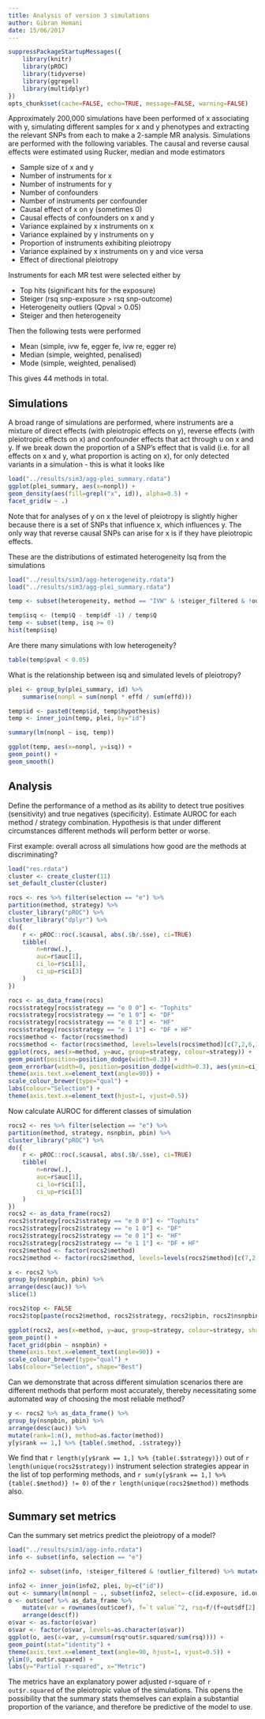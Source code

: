 ```yaml
---
title: Analysis of version 3 simulations
author: Gibran Hemani
date: 15/06/2017
---
```


```r

suppressPackageStartupMessages({
	library(knitr)
	library(pROC)
	library(tidyverse)
	library(ggrepel)
	library(multidplyr)
})
opts_chunk$set(cache=FALSE, echo=TRUE, message=FALSE, warning=FALSE)
```

Approximately 200,000 simulations have been performed of x associating with y, simulating different samples for x and y phenotypes and extracting the relevant SNPs from each to make a 2-sample MR analysis. Simulations are performed with the following variables. The causal and reverse causal effects were estimated using Rucker, median and mode estimators

- Sample size of x and y
- Number of instruments for x
- Number of instruments for y
- Number of confounders
- Number of instruments per confounder
- Causal effect of x on y (sometimes 0)
- Causal effects of confounders on x and y
- Variance explained by x instruments on x
- Variance explained by y instruments on y
- Proportion of instruments exhibiting pleiotropy
- Variance explained by x instruments on y and vice versa
- Effect of directional pleiotropy

Instruments for each MR test were selected either by

- Top hits (significant hits for the exposure)
- Steiger (rsq snp-exposure > rsq snp-outcome)
- Heterogeneity outliers (Qpval > 0.05)
- Steiger and then heterogeneity

Then the following tests were performed

- Mean (simple, ivw fe, egger fe, ivw re, egger re)
- Median (simple, weighted, penalised)
- Mode (simple, weighted, penalised)

This gives 44 methods in total.

## Simulations

A broad range of simulations are performed, where instruments are a mixture of direct effects (with pleiotropic effects on y), reverse effects (with pleiotropic effects on x) and confounder effects that act through u on x and y. If we break down the proportion of a SNP's effect that is valid (i.e. for all effects on x and y, what proportion is acting on x), for only detected variants in a simulation - this is what it looks like


```r
load("../results/sim3/agg-plei_summary.rdata")
ggplot(plei_summary, aes(x=nonpl)) +
geom_density(aes(fill=grepl("x", id)), alpha=0.5) +
facet_grid(w ~ .)
```

Note that for analyses of y on x the level of pleiotropy is slightly higher because there is a set of SNPs that influence x, which influences y. The only way that reverse causal SNPs can arise for x is if they have pleiotropic effects.


These are the distributions of estimated heterogeneity Isq from the simulations

```r
load("../results/sim3/agg-heterogeneity.rdata")
load("../results/sim3/agg-plei_summary.rdata")

temp <- subset(heterogeneity, method == "IVW" & !steiger_filtered & !outlier_filtered & selection == "o")

temp$isq <- (temp$Q - temp$df -1) / temp$Q
temp <- subset(temp, isq >= 0)
hist(temp$isq)
```

Are there many simulations with low heterogeneity?

```r
table(temp$pval < 0.05)

```

What is the relationship between isq and simulated levels of pleiotropy?

```r
plei <- group_by(plei_summary, id) %>%
	summarise(nonpl = sum(nonpl * effd / sum(effd)))

temp$id <- paste0(temp$id, temp$hypothesis)
temp <- inner_join(temp, plei, by="id")

summary(lm(nonpl ~ isq, temp))

ggplot(temp, aes(x=nonpl, y=isq)) +
geom_point() +
geom_smooth()

```

## Analysis

Define the performance of a method as its ability to detect true positives (sensitivity) and true negatives (specificity). Estimate AUROC for each method / strategy combination. Hypothesis is that under different circumstances different methods will perform better or worse.

First example: overall across all simulations how good are the methods at discriminating?

```r
load("res.rdata")
cluster <- create_cluster(11)
set_default_cluster(cluster)

rocs <- res %>% filter(selection == "e") %>% 
partition(method, strategy) %>%
cluster_library("pROC") %>%
cluster_library("dplyr") %>%
do({
	r <- pROC::roc(.$causal, abs(.$b/.$se), ci=TRUE)
	tibble(
		n=nrow(.), 
		auc=r$auc[1],
		ci_lo=r$ci[1],
		ci_up=r$ci[3]
	)
})

rocs <- as_data_frame(rocs)
rocs$strategy[rocs$strategy == "e 0 0"] <- "Tophits"
rocs$strategy[rocs$strategy == "e 1 0"] <- "DF"
rocs$strategy[rocs$strategy == "e 0 1"] <- "HF"
rocs$strategy[rocs$strategy == "e 1 1"] <- "DF + HF"
rocs$method <- factor(rocs$method)
rocs$method <- factor(rocs$method, levels=levels(rocs$method)[c(7,2,6,1,5,8,10,3,9,11,4)])
ggplot(rocs, aes(x=method, y=auc, group=strategy, colour=strategy)) +
geom_point(position=position_dodge(width=0.3)) +
geom_errorbar(width=0, position=position_dodge(width=0.3), aes(ymin=ci_lo, ymax=ci_up)) +
theme(axis.text.x=element_text(angle=90)) +
scale_colour_brewer(type="qual") +
labs(colour="Selection") +
theme(axis.text.x=element_text(hjust=1, vjust=0.5))
```

Now calculate AUROC for different classes of simulation

```r
rocs2 <- res %>% filter(selection == "e") %>%
partition(method, strategy, nsnpbin, pbin) %>%
cluster_library("pROC") %>%
do({
	r <- pROC::roc(.$causal, abs(.$b/.$se), ci=TRUE)
	tibble(
		n=nrow(.), 
		auc=r$auc[1],
		ci_lo=r$ci[1],
		ci_up=r$ci[3]
	)
})
rocs2 <- as_data_frame(rocs2)
rocs2$strategy[rocs2$strategy == "e 0 0"] <- "Tophits"
rocs2$strategy[rocs2$strategy == "e 1 0"] <- "DF"
rocs2$strategy[rocs2$strategy == "e 0 1"] <- "HF"
rocs2$strategy[rocs2$strategy == "e 1 1"] <- "DF + HF"
rocs2$method <- factor(rocs2$method)
rocs2$method <- factor(rocs2$method, levels=levels(rocs2$method)[c(7,2,6,1,5,8,10,3,9,11,4)])

x <- rocs2 %>% 
group_by(nsnpbin, pbin) %>% 
arrange(desc(auc)) %>% 
slice(1)

rocs2$top <- FALSE
rocs2$top[paste(rocs2$method, rocs2$strategy, rocs2$pbin, rocs2$nsnpbin) %in% paste(x$method, x$strategy, x$pbin, x$nsnpbin)] <- TRUE

ggplot(rocs2, aes(x=method, y=auc, group=strategy, colour=strategy, shape=top)) +
geom_point() +
facet_grid(pbin ~ nsnpbin) +
theme(axis.text.x=element_text(angle=90)) +
scale_colour_brewer(type="qual") +
labs(colour="Selection", shape="Best")
```

Can we demonstrate that across different simulation scenarios there are different methods that perform most accurately, thereby necessitating some automated way of choosing the most reliable method?

```r

y <- rocs2 %>% as_data_frame() %>%
group_by(nsnpbin, pbin) %>% 
arrange(desc(auc)) %>% 
mutate(rank=1:n(), method=as.factor(method))
y[y$rank == 1,] %>% {table(.$method, .$strategy)}

```

We find that `r length(y[y$rank == 1,] %>% {table(.$strategy)})` out of `r length(unique(rocs2$strategy))` instrument selection strategies appear in the list of top performing methods, and `r sum(y[y$rank == 1,] %>% {table(.$method)} != 0)` of the `r length(unique(rocs2$method))` methods also.


## Summary set metrics

Can the summary set metrics predict the pleiotropy of a model?

```r
load("../results/sim3/agg-info.rdata")
info <- subset(info, selection == "e")

info2 <- subset(info, !steiger_filtered & !outlier_filtered) %>% mutate(id=paste0(id, hypothesis))

info2 <- inner_join(info2, plei, by=c("id"))
out <- summary(lm(nonpl ~ ., subset(info2, select=-c(id.exposure, id.outcome, id, hypothesis, selection, steiger_filtered, outlier_filtered))))
o <- out$coef %>% as_data_frame %>% 
	mutate(var = rownames(out$coef), f=`t value`^2, rsq=f/(f+out$df[2]-df[3])) %>% slice(-1) %>%
	arrange(desc(f))
o$var <- as.factor(o$var)
o$var <- factor(o$var, levels=as.character(o$var))
ggplot(o, aes(x=var, y=cumsum(rsq*out$r.squared/sum(rsq)))) +
geom_point(stat="identity") +
theme(axis.text.x=element_text(angle=90, hjust=1, vjust=0.5)) +
ylim(0, out$r.squared) +
labs(y="Partial r-squared", x="Metric")
```

The metrics have an explanatory power adjusted r-square of `r out$r.squared` of the pleiotropic value of the simulations. This opens the possibility that the summary stats themselves can explain a substantial proportion of the variance, and therefore be predictive of the model to use.


